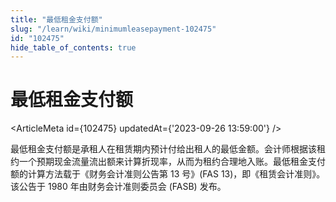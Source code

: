 ```yaml
---
title: "最低租金支付额"
slug: "/learn/wiki/minimumleasepayment-102475"
id: "102475"
hide_table_of_contents: true
---
```



# 最低租金支付额

<ArticleMeta id={102475} updatedAt={'2023-09-26 13:59:00'} />
<div className='border-solid border-b border-t-0 my-4 border-[var(--ifm-color-gray-300)]' />

最低租金支付额是承租人在租赁期内预计付给出租人的最低金额。会计师根据该租约一个预期现金流量流出额来计算折现率，从而为租约合理地入账。最低租金支付额的计算方法载于《财务会计准则公告第 13 号》(FAS 13)，即《租赁会计准则》。该公告于 1980 年由财务会计准则委员会 (FASB) 发布。
